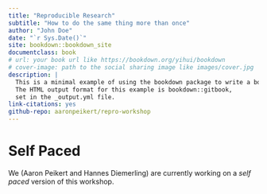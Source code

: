 ```yaml
--- 
title: "Reproducible Research"
subtitle: "How to do the same thing more than once"
author: "John Doe"
date: "`r Sys.Date()`"
site: bookdown::bookdown_site
documentclass: book
# url: your book url like https://bookdown.org/yihui/bookdown
# cover-image: path to the social sharing image like images/cover.jpg
description: |
  This is a minimal example of using the bookdown package to write a book.
  The HTML output format for this example is bookdown::gitbook,
  set in the _output.yml file.
link-citations: yes
github-repo: aaronpeikert/repro-workshop
---
```


# Self Paced

We (Aaron Peikert and Hannes Diemerling) are currently working on a *self paced* version of this workshop.
